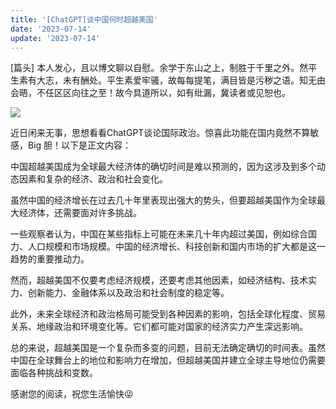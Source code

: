 ```yaml
---
title: '[ChatGPT]谈中国何时超越美国'
date: '2023-07-14'
update: '2023-07-14'
---
```


[篇头] 本人发心，且以博文聊以自慰。余学于东山之上，制胜于千里之外。然平生素有大志，未有酬处。平生素爱牢骚，故每每提笔，满目皆是污秽之语。知无由会晤，不任区区向往之至！故今具道所以，如有纰漏，冀读者或见恕也。

<Image src="/static/chatgpt.jpg" desc="chatGPT + OpenAI/凤凰网 侵删" />

近日闲来无事，思想看看ChatGPT谈论国际政治。惊喜此功能在国内竟然不算敏感，Big 胆！以下是正文内容：

中国超越美国成为全球最大经济体的确切时间是难以预测的，因为这涉及到多个动态因素和复杂的经济、政治和社会变化。

虽然中国的经济增长在过去几十年里表现出强大的势头，但要超越美国作为全球最大经济体，还需要面对许多挑战。

一些观察者认为，中国在某些指标上可能在未来几十年内超过美国，例如综合国力、人口规模和市场规模。中国的经济增长、科技创新和国内市场的扩大都是这一趋势的重要推动力。

然而，超越美国不仅要考虑经济规模，还要考虑其他因素，如经济结构、技术实力、创新能力、金融体系以及政治和社会制度的稳定等。

此外，未来全球经济和政治格局可能受到各种因素的影响，包括全球化程度、贸易关系、地缘政治和环境变化等。它们都可能对国家的经济实力产生深远影响。

总的来说，超越美国是一个复杂而多变的问题，目前无法确定确切的时间表。虽然中国在全球舞台上的地位和影响力在增加，但超越美国并建立全球主导地位仍需要面临各种挑战和变数。

感谢您的阅读，祝您生活愉快😜